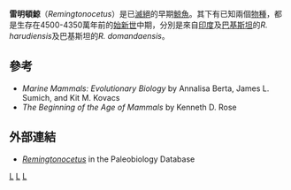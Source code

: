 {{Automatic taxobox
| taxon = Remingtonocetus
| authority = Kumar and Sahni, 1986
| fossil_range = {{Fossil range|45|43.5}}[[始新世|始新世]]中期
| image = Remingtonocetus BW.jpg
| subdivision_ranks = [[種|種]]
| subdivision=
* ''R. harudiensis''
* ''R. domandaensis''
}}
'''雷明頓鯨'''（''Remingtonocetus''）是已[[滅絕|滅絕]]的早期[[鯨魚|鯨魚]]。其下有已知兩個[[物種|物種]]，都是生存在4500-4350萬年前的[[始新世|始新世]]中期，分別是來自[[印度|印度]]及[[巴基斯坦|巴基斯坦]]的''R. harudiensis''及巴基斯坦的''R. domandaensis''。

==參考==
* ''Marine Mammals: Evolutionary Biology'' by Annalisa Berta, James L. Sumich, and Kit M. Kovacs    
* ''The Beginning of the Age of Mammals'' by Kenneth D. Rose

==外部連結==
*[http://paleodb.org/cgi-bin/bridge.pl?action=checkTaxonInfo&taxon_no=36838 ''Remingtonocetus''] {{Wayback|url=http://paleodb.org/cgi-bin/bridge.pl?action=checkTaxonInfo&taxon_no=36838 |date=20120217033301 }} in the Paleobiology Database
{{古鯨小目}}
{{Taxonbar}}
[[Category:雷明頓鯨屬|L]]
[[Category:始新世哺乳類|L]]
[[Category:1986年描述的分类群|L]]